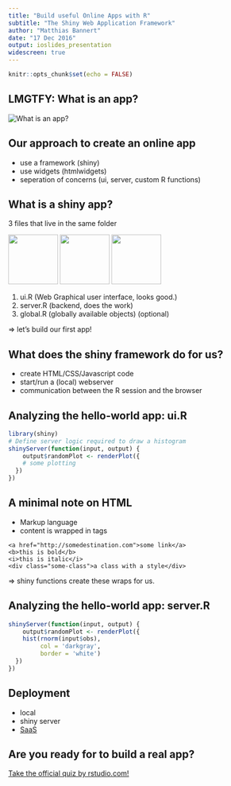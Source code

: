 ```yaml
---
title: "Build useful Online Apps with R"
subtitle: "The Shiny Web Application Framework"
author: "Matthias Bannert"
date: "17 Dec 2016"
output: ioslides_presentation
widescreen: true
---
```


```r
knitr::opts_chunk$set(echo = FALSE)
```

## LMGTFY: What is an app?

<img src="whatsapp.png" alt="What is an app?">

## Our approach to create an online app

- use a framework (shiny)
- use widgets (htmlwidgets)
- seperation of concerns (ui, server, custom R functions)

## What is a shiny app?

3 files that live in the same folder

<img src="johnnybravo.jpg" height="100">
<img src="mule.jpg" height="100">
<img src="tresor.png" height="100">

1. ui.R (Web Graphical user interface, looks good.) 
2. server.R (backend, does the work) 
3. global.R (globally available objects) (optional)

=> let's build our first app!

## What does the shiny framework do for us?

- create HTML/CSS/Javascript code
- start/run a (local) webserver
- communication between the R session and the browser

## Analyzing the hello-world app: ui.R
```r
library(shiny)
# Define server logic required to draw a histogram
shinyServer(function(input, output) {
    output$randomPlot <- renderPlot({
    # some plotting
  })
})
```

## A minimal note on HTML

- Markup language
- content is wrapped in tags

```
<a href="http://somedestination.com">some link</a>
<b>this is bold</b>
<i>this is italic</i>
<div class="some-class">a class with a style</div>
```

=> shiny functions create these wraps for us.





## Analyzing the hello-world app: server.R 

```r
shinyServer(function(input, output) {
    output$randomPlot <- renderPlot({
    hist(rnorm(input$obs),
         col = 'darkgray',
         border = 'white')
  })
})
```



## Deployment

- local
- shiny server
- [SaaS](https://shinyapps.io)

## Are you ready for to build a real app?

[Take the official quiz by rstudio.com!](https://shiny.rstudio.com/tutorial/quiz/)

